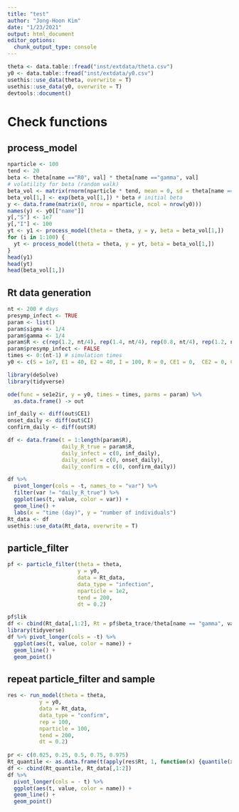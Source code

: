 ```yaml
---
title: "test"
author: "Jong-Hoon Kim"
date: "1/23/2021"
output: html_document
editor_options: 
  chunk_output_type: console
---
```


```r
theta <- data.table::fread("inst/extdata/theta.csv")
y0 <- data.table::fread("inst/extdata/y0.csv")
usethis::use_data(theta, overwrite = T)
usethis::use_data(y0, overwrite = T)
devtools::document()

```
# Check functions
## process_model
```r
nparticle <- 100
tend <- 20
beta <- theta[name =="R0", val] * theta[name =="gamma", val]
# volatility for beta (random walk)
beta_vol <- matrix(rnorm(nparticle * tend, mean = 0, sd = theta[name == "betavol", val]), nrow = tend)
beta_vol[1,] <- exp(beta_vol[1,]) * beta # initial beta
y <- data.frame(matrix(0, nrow = nparticle, ncol = nrow(y0)))
names(y) <- y0[["name"]]
y[,"S"] <- 1e7
y[,"I"] <- 100
yt <- y1 <- process_model(theta = theta, y = y, beta = beta_vol[1,])
for (i in 1:100) {
  yt <- process_model(theta = theta, y = yt, beta = beta_vol[1,])
}
head(y1)
head(yt)
head(beta_vol[1,])
```
## Rt data generation
```r
nt <- 200 # days
presymp_infect <- TRUE
param <- list()
param$sigma <- 1/4
param$gamma <- 1/4
param$R <- c(rep(1.2, nt/4), rep(1.4, nt/4), rep(0.8, nt/4), rep(1.2, nt/4))
param$presymp_infect <- FALSE
times <- 0:(nt-1) # simulation times
y0 <- c(S = 1e7, E1 = 40, E2 = 40, I = 100, R = 0, CE1 = 0,  CE2 = 0, CI = 0) # initial values

library(deSolve) 
library(tidyverse)

ode(func = se1e2ir, y = y0, times = times, parms = param) %>%
  as.data.frame() -> out

inf_daily <- diff(out$CE1)
onset_daily <- diff(out$CI)
confirm_daily <- diff(out$R)

df <- data.frame(t = 1:length(param$R), 
                 daily_R_true = param$R, 
                 daily_infect = c(0, inf_daily),
                 daily_onset = c(0, onset_daily),
                 daily_confirm = c(0, confirm_daily))

df %>% 
  pivot_longer(cols = -t, names_to = "var") %>%
  filter(var != "daily_R_true") %>% 
  ggplot(aes(t, value, color = var)) +
  geom_line() +
  labs(x = "time (day)", y = "number of individuals")
Rt_data <- df
usethis::use_data(Rt_data, overwrite = T)
```
## particle_filter
```r
pf <- particle_filter(theta = theta, 
                      y = y0, 
                      data = Rt_data,
                      data_type = "infection",
                      nparticle = 1e2, 
                      tend = 200, 
                      dt = 0.2)

pf$lik
df <- cbind(Rt_data[,1:2], Rt = pf$beta_trace/theta[name == "gamma", val])
library(tidyverse)
df %>% pivot_longer(cols = -t) %>% 
  ggplot(aes(t, value, color = name)) + 
  geom_line() + 
  geom_point()
```

## repeat particle_filter and sample
```r
res <- run_model(theta = theta,
          y = y0,
          data = Rt_data,
          data_type = "confirm",
          rep = 100,
          nparticle = 100,
          tend = 200,
          dt = 0.2)
          
pr <- c(0.025, 0.25, 0.5, 0.75, 0.975)
Rt_quantile <- as.data.frame(t(apply(res$Rt, 1, function(x) {quantile(x, pr)})))
df <- cbind(Rt_quantile, Rt_data[,1:2])
df %>% 
  pivot_longer(cols = - t) %>%
  ggplot(aes(t, value, color = name)) +
  geom_line() +
  geom_point()
```
